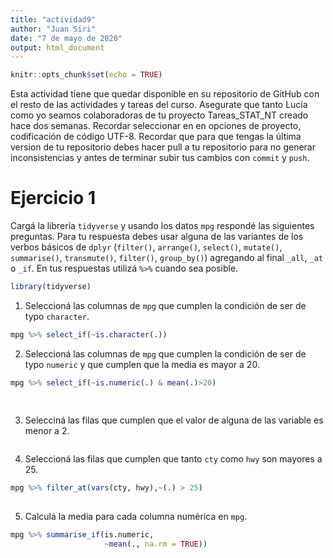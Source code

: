 ```yaml
---
title: "actividad9"
author: "Juan Siri"
date: "7 de mayo de 2020"
output: html_document
---
```


```r
knitr::opts_chunk$set(echo = TRUE)
```

Esta actividad tiene que quedar disponible en su repositorio de GitHub con el resto de las actividades y tareas del curso. Asegurate que tanto Lucía como yo seamos colaboradoras de tu proyecto Tareas_STAT_NT creado hace dos semanas.
Recordar seleccionar en en opciones de proyecto, codificación de código UTF-8.
Recordar que para que tengas la última version de tu repositorio debes hacer pull a tu repositorio para no generar inconsistencias y antes de terminar subir tus cambios con `commit` y `push`.


# Ejercicio 1

Cargá la librería `tidyverse` y usando los datos `mpg` respondé las siguientes preguntas. 
Para tu respuesta debes usar alguna de las variantes de los verbos básicos de `dplyr` (`filter()`, `arrange()`, `select()`, `mutate()`, `summarise()`, `transmute()`, `filter()`, `group_by()`) agregando al final `_all`, `_at` o `_if`.  En tus respuestas utilizá `%>%` cuando sea posible.

```r
library(tidyverse)  

```

1. Seleccioná las columnas de `mpg` que cumplen la condición de ser de typo `character`. 


```r

mpg %>% select_if(~is.character(.))

```


2. Seleccioná las columnas de `mpg` que cumplen la condición de ser de typo `numeric` y que cumplen que la media es mayor a 20.

```r

mpg %>% select_if(~is.numeric(.) & mean(.)>20)
                  
                  

```

3. Selecciná  las filas que cumplen que el valor de alguna de las variable es
menor a 2.

```r

``` 

4. Seleccioná las filas que cumplen que tanto `cty` como `hwy` son mayores a 25.

```r
mpg %>% filter_at(vars(cty, hwy),~(.) > 25)
                  
```

5. Calculá la media para cada columna numérica en `mpg`.  

```r

mpg %>% summarise_if(is.numeric,
                     ~mean(., na.rm = TRUE))

```